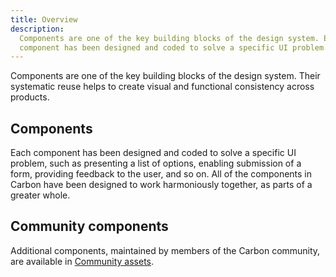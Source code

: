 ```yaml
---
title: Overview
description:
  Components are one of the key building blocks of the design system. Each
  component has been designed and coded to solve a specific UI problem.
---
```



<PageDescription>

Components are one of the key building blocks of the design system. Their
systematic reuse helps to create visual and functional consistency across
products.

</PageDescription>

## Components

Each component has been designed and coded to solve a specific UI problem, such
as presenting a list of options, enabling submission of a form, providing
feedback to the user, and so on. All of the components in Carbon have been
designed to work harmoniously together, as parts of a greater whole.

<ComponentOverview />

## Community components

Additional components, maintained by members of the Carbon community, are
available in
[Community assets](https://www.carbondesignsystem.com/community/component-index).
